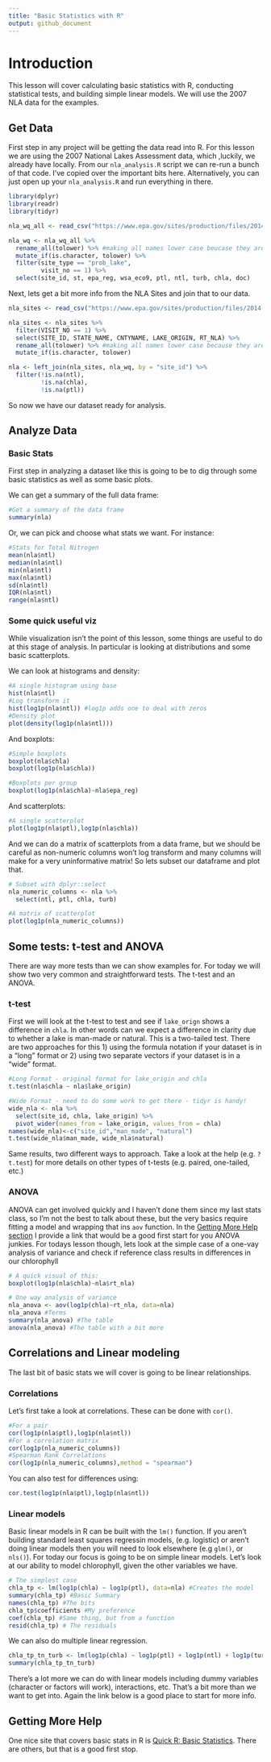 ```yaml
---
title: "Basic Statistics with R"
output: github_document
---
```


# Introduction
This lesson will cover calculating basic statistics with R, conducting statistical tests, and building simple linear models.  We will use the 2007 NLA data for the examples.

## Get Data
First step in any project will be getting the data read into R.  For this lesson we are using the 2007 National Lakes Assessment data, which ,luckily, we already have locally.  From our `nla_analysis.R` script we can re-run a bunch of that code.  I've copied over the important bits here.  Alternatively, you can just open up your `nla_analysis.R` and run everything in there.  

```r

library(dplyr)
library(readr)
library(tidyr)

nla_wq_all <- read_csv("https://www.epa.gov/sites/production/files/2014-10/nla2007_chemical_conditionestimates_20091123.csv")

nla_wq <- nla_wq_all %>%
  rename_all(tolower) %>% #making all names lower case beucase they are a mess!
  mutate_if(is.character, tolower) %>%
  filter(site_type == "prob_lake",
         visit_no == 1) %>%
  select(site_id, st, epa_reg, wsa_eco9, ptl, ntl, turb, chla, doc)
```


Next, lets get a bit more info from the NLA Sites and join that to our data.

```r
nla_sites <- read_csv("https://www.epa.gov/sites/production/files/2014-01/nla2007_sampledlakeinformation_20091113.csv")

nla_sites <- nla_sites %>%
  filter(VISIT_NO == 1) %>%
  select(SITE_ID, STATE_NAME, CNTYNAME, LAKE_ORIGIN, RT_NLA) %>%
  rename_all(tolower) %>% #making all names lower case because they are a mess!
  mutate_if(is.character, tolower)

nla <- left_join(nla_sites, nla_wq, by = "site_id") %>%
  filter(!is.na(ntl),
         !is.na(chla),
         !is.na(ptl))
```



So now we have our dataset ready for analysis.

## Analyze Data

### Basic Stats
First step in analyzing a dataset like this is going to be to dig through some basic statistics as well as some basic plots.  

We can get a summary of the full data frame:

```r
#Get a summary of the data frame
summary(nla)
```

Or, we can pick and choose what stats we want.  For instance:

```r
#Stats for Total Nitrogen
mean(nla$ntl)
median(nla$ntl)
min(nla$ntl)
max(nla$ntl)
sd(nla$ntl)
IQR(nla$ntl)
range(nla$ntl)
```

### Some quick useful viz

While visualization isn't the point of this lesson, some things are useful to do at this stage of analysis.  In particular is looking at distributions and some basic scatterplots.

We can look at histograms and density:

```r
#A single histogram using base
hist(nla$ntl)
#Log transform it
hist(log1p(nla$ntl)) #log1p adds one to deal with zeros
#Density plot
plot(density(log1p(nla$ntl)))
```


And boxplots:

```r
#Simple boxplots
boxplot(nla$chla)
boxplot(log1p(nla$chla))

#Boxplots per group
boxplot(log1p(nla$chla)~nla$epa_reg)
```

And scatterplots:

```r
#A single scatterplot
plot(log1p(nla$ptl),log1p(nla$chla))
```

And we can do a matrix of scatterplots from a data frame, but we should be careful as non-numeric columns won't log transform and many columns will make for a very uninformative matrix!  So lets subset our dataframe and plot that.

```r
# Subset with dplyr::select
nla_numeric_columns <- nla %>%
  select(ntl, ptl, chla, turb)

#A matrix of scatterplot
plot(log1p(nla_numeric_columns))
```


## Some tests: t-test and ANOVA
There are way more tests than we can show examples for.  For today we will show two very common and straightforward tests.  The t-test and an ANOVA.

### t-test
First we will look at the t-test to test and see if `lake_orign` shows a difference in `chla`.  In other words can we expect a difference in clarity due to whether a lake is man-made or natural.  This is a two-tailed test. There are two approaches for this 1) using the formula notation if your dataset is in a "long" format or 2) using two separate vectors if your dataset is in a "wide" format.

```r
#Long Format - original format for lake_origin and chla
t.test(nla$chla ~ nla$lake_origin)

#Wide Format - need to do some work to get there - tidyr is handy!
wide_nla <- nla %>%
  select(site_id, chla, lake_origin) %>%
  pivot_wider(names_from = lake_origin, values_from = chla)
names(wide_nla)<-c("site_id","man_made", "natural")
t.test(wide_nla$man_made, wide_nla$natural)
```

Same results, two different ways to approach.  Take a look at the help (e.g. `?t.test`) for more details on other types of t-tests (e.g. paired, one-tailed, etc.)

### ANOVA
ANOVA can get involved quickly and I haven't done them since my last stats class, so I'm not the best to talk about these, but the very basics require fitting a model and wrapping that ins `aov` function.  In the [Getting More Help section](#getting-more-help) I provide a link that would be a good first start for you ANOVA junkies.  For todays lesson though, lets look at the simple case of a one-vay analysis of variance and check if reference class results in differences in our chlorophyll

```r
# A quick visual of this:
boxplot(log1p(nla$chla)~nla$rt_nla)

# One way analysis of variance
nla_anova <- aov(log1p(chla)~rt_nla, data=nla)
nla_anova #Terms
summary(nla_anova) #The table
anova(nla_anova) #The table with a bit more
```


## Correlations and Linear modeling
The last bit of basic stats we will cover is going to be linear relationships.

### Correlations
Let's first take a look at correlations.  These can be done with `cor()`.

```r
#For a pair
cor(log1p(nla$ptl),log1p(nla$ntl))
#For a correlation matrix
cor(log1p(nla_numeric_columns))
#Spearman Rank Correlations
cor(log1p(nla_numeric_columns),method = "spearman")
```

You can also test for differences using:

```r
cor.test(log1p(nla$ptl),log1p(nla$ntl))
```

### Linear models
Basic linear models in R can be built with the `lm()` function.  If you aren't building standard least squares regressin models, (e.g. logistic) or aren't doing linear models then you will need to look elsewhere (e.g `glm()`, or `nls()`).  For today our focus is going to be on simple linear models.  Let's look at our ability to model chlorophyll, given the other variables we have.

```r
# The simplest case
chla_tp <- lm(log1p(chla) ~ log1p(ptl), data=nla) #Creates the model
summary(chla_tp) #Basic Summary
names(chla_tp) #The bits
chla_tp$coefficients #My preference
coef(chla_tp) #Same thing, but from a function
resid(chla_tp) # The residuals
```

We can also do multiple linear regression.

```r
chla_tp_tn_turb <- lm(log1p(chla) ~ log1p(ptl) + log1p(ntl) + log1p(turb), data = nla)
summary(chla_tp_tn_turb)
```

There's a lot more we can do with linear models including dummy variables (character or factors will work), interactions, etc.  That's a bit more than we want to get into.  Again the link below is a good place to start for more info.

## Getting More Help
One nice site that covers basic stats in R is [Quick R: Basic Statistics](http://www.statmethods.net/stats/index.html).  There are others, but that is a good first stop.